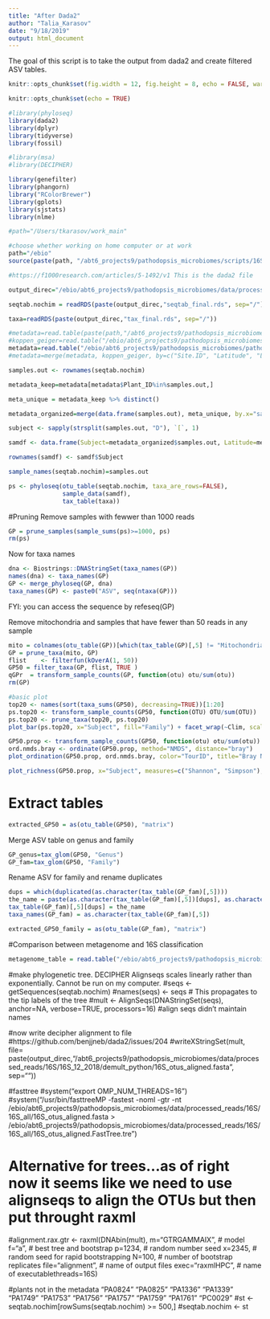 ```yaml
---
title: "After Dada2"
author: "Talia_Karasov"
date: "9/18/2019"
output: html_document
---
```

The goal of this script is to take the output from dada2 and create filtered ASV tables.

```r
knitr::opts_chunk$set(fig.width = 12, fig.height = 8, echo = FALSE, warning = FALSE, message = FALSE, cache = TRUE)
```

```r
knitr::opts_chunk$set(echo = TRUE)

#library(phyloseq)
library(dada2)
library(dplyr)
library(tidyverse)
library(fossil)

#library(msa)
#library(DECIPHER)

library(genefilter)
library(phangorn)
library("RColorBrewer")
library(gplots)
library(sjstats)
library(nlme)
```


```r
#path="/Users/tkarasov/work_main"

#choose whether working on home computer or at work
path="/ebio"
source(paste(path, "/abt6_projects9/pathodopsis_microbiomes/scripts/16S/amp_seq_functions.R", sep=""))

#https://f1000research.com/articles/5-1492/v1 This is the dada2 file

output_direc="/ebio/abt6_projects9/pathodopsis_microbiomes/data/processed_reads/16S/16S_all"

seqtab.nochim = readRDS(paste(output_direc,"seqtab_final.rds", sep="/"))

taxa=readRDS(paste(output_direc,"tax_final.rds", sep="/"))

#metadata=read.table(paste(path,"/abt6_projects9/pathodopsis_microbiomes/pathodopsis_git/data/v1_22_5_merged.txt", sep=""), header=T, sep=",")
#koppen_geiger=read.table("/ebio/abt6_projects9/pathodopsis_microbiomes/pathodopsis_git/data/Pathodopsis_site_metadata_20190808_CZ_course2.txt", header=T, sep="\t")
metadata=read.table("/ebio/abt6_projects9/pathodopsis_microbiomes/pathodopsis_git/data/Pathodopsis_site_metadata_20190808_CZ_course2.txt", header=T, sep="\t")
#metadata=merge(metadata, koppen_geiger, by=c("Site.ID", "Latitude", "Longitude"))

samples.out <- rownames(seqtab.nochim)

metadata_keep=metadata[metadata$Plant_ID%in%samples.out,]

meta_unique = metadata_keep %>% distinct()

metadata_organized=merge(data.frame(samples.out), meta_unique, by.x="samples.out", by.y="Plant_ID", all.x=TRUE)

subject <- sapply(strsplit(samples.out, "D"), `[`, 1)

samdf <- data.frame(Subject=metadata_organized$samples.out, Latitude=metadata_organized$Latitude, Longitude=metadata_organized$Longitude, Altitude=metadata_organized$Altitude, hpa=metadata_organized$HpA_plant, TourID=metadata_organized$Tour_ID, Clim=metadata_organized$ClimateZ)

rownames(samdf) <- samdf$Subject

sample_names(seqtab.nochim)=samples.out

ps <- phyloseq(otu_table(seqtab.nochim, taxa_are_rows=FALSE), 
               sample_data(samdf), 
               tax_table(taxa))
```

#Pruning
Remove samples with fewwer than 1000 reads
```r
GP = prune_samples(sample_sums(ps)>=1000, ps)
rm(ps)
```

Now for taxa names
```r
dna <- Biostrings::DNAStringSet(taxa_names(GP))
names(dna) <- taxa_names(GP)
GP <- merge_phyloseq(GP, dna)
taxa_names(GP) <- paste0("ASV", seq(ntaxa(GP)))
```
FYI: you can access the sequence by refeseq(GP)

Remove mitochondria and samples that have fewer than 50 reads in any sample
```r
mito = colnames(otu_table(GP))[which(tax_table(GP)[,5] != "Mitochondria")]
GP = prune_taxa(mito, GP)
flist    <- filterfun(kOverA(1, 50))
GP50 = filter_taxa(GP, flist, TRUE )
qGPr  = transform_sample_counts(GP, function(otu) otu/sum(otu))
rm(GP)
```

```r
#basic plot
top20 <- names(sort(taxa_sums(GP50), decreasing=TRUE))[1:20]
ps.top20 <- transform_sample_counts(GP50, function(OTU) OTU/sum(OTU))
ps.top20 <- prune_taxa(top20, ps.top20)
plot_bar(ps.top20, x="Subject", fill="Family") + facet_wrap(~Clim, scales="free_x")

GP50.prop <- transform_sample_counts(GP50, function(otu) otu/sum(otu))
ord.nmds.bray <- ordinate(GP50.prop, method="NMDS", distance="bray")
plot_ordination(GP50.prop, ord.nmds.bray, color="TourID", title="Bray NMDS")

plot_richness(GP50.prop, x="Subject", measures=c("Shannon", "Simpson"), color="Clim")
```

# Extract tables

```r
extracted_GP50 = as(otu_table(GP50), "matrix")
```

Merge ASV table on genus and family 
```r
GP_genus=tax_glom(GP50, "Genus")
GP_fam=tax_glom(GP50, "Family")
```

Rename ASV for family and rename duplicates
```r
dups = which(duplicated(as.character(tax_table(GP_fam)[,5])))
the_name = paste(as.character(tax_table(GP_fam)[,5])[dups], as.character(dups), sep="_")
tax_table(GP_fam)[,5][dups] = the_name
taxa_names(GP_fam) = as.character(tax_table(GP_fam)[,5])

extracted_GP50_family = as(otu_table(GP_fam), "matrix")
```

#Comparison between metagenome and 16S classification

```r
metagenome_table = read.table("/ebio/abt6_projects9/pathodopsis_microbiomes/pathodopsis_git/data/all_metagenome_metadata_9_2018_reads.txt", header=T, sep = "\t")
```




#make phylogenetic tree. DECIPHER Alignseqs scales linearly rather than exponentially. Cannot be run on my computer. 
#seqs <- getSequences(seqtab.nochim)
#names(seqs) <- seqs # This propagates to the tip labels of the tree
#mult <- AlignSeqs(DNAStringSet(seqs), anchor=NA, verbose=TRUE, processors=16)
#align seqs didn't maintain names

#now write decipher alignment to file 
#https://github.com/benjjneb/dada2/issues/204
#writeXStringSet(mult, file= paste(output_direc,"/abt6_projects9/pathodopsis_microbiomes/data/processed_reads/16S/16S_12_2018/demult_python/16S_otus_aligned.fasta", sep=""))

#fasttree
#system("export OMP_NUM_THREADS=16")
#system("/usr/bin/fasttreeMP -fastest -noml -gtr -nt /ebio/abt6_projects9/pathodopsis_microbiomes/data/processed_reads/16S/16S_all/16S_otus_aligned.fasta > /ebio/abt6_projects9/pathodopsis_microbiomes/data/processed_reads/16S/16S_all/16S_otus_aligned.FastTree.tre")

# Alternative for trees...as of right now it seems like we need to use alignseqs to align the OTUs but then put throught raxml
#alignment.rax.gtr <- raxml(DNAbin(mult), m="GTRGAMMAIX", # model f="a", # best tree and bootstrap p=1234, # random number seed x=2345, # random seed for rapid bootstrapping N=100, # number of bootstrap replicates file="alignment", # name of output files exec="raxmlHPC", # name of executablethreads=16S)

#plants not in the metadata  "PA0824" "PA0825" "PA1336" "PA1339" "PA1749" "PA1753" "PA1756" "PA1757" "PA1759" "PA1761" "PC0029"
#st <- seqtab.nochim[rowSums(seqtab.nochim) >= 500,]
#seqtab.nochim <- st
